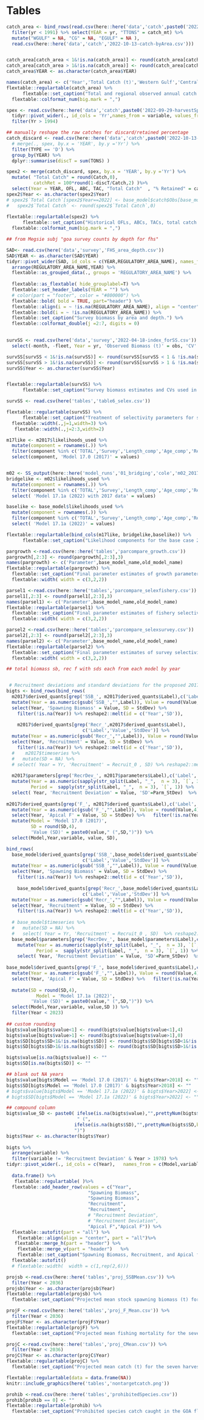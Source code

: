 \newpage

# Tables


```r

catch_area <- bind_rows(read.csv(here::here('data','catch',paste0('2022-10-13-catch_forSS.csv'))) %>%
  filter(yr < 1991) %>% select(YEAR = yr, "TTONS" = catch_mt) %>%
  mutate("WGULF" = NA, "CG" = NA, "EGULF" = NA ),
  read.csv(here::here('data','catch','2022-10-13-catch-byArea.csv')))


catch_area[catch_area < 1&!is.na(catch_area)] <- round(catch_area[catch_area < 1 & !is.na(catch_area)],2)
catch_area[catch_area > 1&!is.na(catch_area)] <- round(catch_area[catch_area > 1 & !is.na(catch_area)],0)
catch_area$YEAR <- as.character(catch_area$YEAR) 

names(catch_area) <- c('Year','Total Catch (t)','Western Gulf','Central Gulf','Eastern Gulf')
flextable::regulartable(catch_area) %>%  
      flextable::set_caption("Total and regional observed annual catch (t) of GOA Flathead sole through Oct 13,2022. Data are from NMFS Observer Program and Alaska Regional Office. Note that in the base model, a total catch of 687 mt was used as the 2022 full year estimate.") %>%
  flextable::colformat_num(big.mark = ",")
```

```r

spex <- read.csv(here::here('data','catch',paste0('2022-09-29-harvestSpex.csv'))) %>%
  tidyr::pivot_wider(., id_cols = 'Yr',names_from = variable, values_from = value) %>%
  filter(Yr > 1994)

## manually reshape the raw catches for discard/retained percentage
catch_discard <- read.csv(here::here('data','catch',paste0('2022-10-13-catch-raw.csv'))) %>%
  # merge(., spex, by.x = 'YEAR', by.y ='Yr') %>%
  filter(TYPE == 'D') %>%
  group_by(YEAR) %>%
  dplyr::summarise(discT = sum(TONS) )

spex2 <- merge(catch_discard, spex, by.x = 'YEAR', by.y ='Yr') %>%
  mutate( "Total Catch" = round(Catch,0),
          catchRet = 100*round(1-discT/Catch,2) )%>%
  select(Year = YEAR, OFL, ABC, TAC, "Total Catch"  , "% Retained" = catchRet)  
spex2$Year <- as.character(spex2$Year)        
# spex2$`Total Catch`[spex2$Year==2022] <- base_model$catch$Obs[base_model$catch$Yr==2022]
#   spex2$`Total Catch` <- round(spex2$`Total Catch`,0)
  
flextable::regulartable(spex2) %>%  
      flextable::set_caption("Historical OFLs, ABCs, TACs, total catch (used in model) and percent retention through 13 Oct, 2022.") %>%
  flextable::colformat_num(big.mark = ",")
```

\pagebreak



```r
## from Megsie subj "goa survey counts by depth for fhs"

SAD<- read.csv(here('data','survey','FHS_area_depth.csv')) 
SAD$YEAR <- as.character(SAD$YEAR)
tidyr::pivot_wider(SAD, id_cols = c(YEAR,REGULATORY_AREA_NAME), names_from = Depth.range, values_from = total_biomass) %>%   
  arrange(REGULATORY_AREA_NAME,YEAR) %>%
  flextable::as_grouped_data(., groups = 'REGULATORY_AREA_NAME') %>%
  
  flextable::as_flextable( hide_grouplabel=T) %>%  
  flextable::set_header_labels(YEAR = "") %>% 
  # color(part = "footer", color = "#800000") %>%
  flextable::bold( bold = TRUE, part="header") %>% 
  flextable::align(i = ~ !is.na(REGULATORY_AREA_NAME), align = "center") %>% 
  flextable::bold(i = ~ !is.na(REGULATORY_AREA_NAME)) %>%  
  flextable::set_caption("Survey biomass by area and depth.") %>%
  flextable::colformat_double(j =2:7, digits = 0)
 
```


```r
survSS <- read.csv(here('data','survey','2022-04-18-index_forSS.csv')) %>%
  select(-month, -fleet, Year = yr, 'Observed Biomass (t)' = obs, 'CV' = sterr) 

survSS[survSS < 1&!is.na(survSS)] <- round(survSS[survSS < 1 & !is.na(survSS)],2)
survSS[survSS > 1&!is.na(survSS)] <- round(survSS[survSS > 1 & !is.na(survSS)],0)
survSS$Year <- as.character(survSS$Year)


flextable::regulartable(survSS) %>%  
      flextable::set_caption("Survey biomass estimates and CVs used in the assessment as an absolute index of abundance.")
```

```r
survSS <- read.csv(here('tables','table6_selex.csv')) 

flextable::regulartable(survSS) %>%  
      flextable::set_caption("Treatment of selectivity parameters for survey and fishery fleet. Bracketed values indicate parameter bounds, if applicable.") %>%
  flextable::width(.,j=1,width=3) %>%
   flextable::width(.,j=2:3,width=2)
```


```r
m17like <- m2017$likelihoods_used %>%
  mutate(component = rownames(.)) %>%
  filter(component %in% c('TOTAL','Survey','Length_comp','Age_comp','Recruitment')) %>%
  select(component, 'Model 17.0 (2017)' = values)


m02 <- SS_output(here::here('model_runs','01_bridging','cole','m02_2017_3.30.17'), covar=TRUE, verbose=FALSE, printstats=FALSE)
bridgelike <- m02$likelihoods_used %>%
  mutate(component = rownames(.)) %>%
  filter(component %in% c('TOTAL','Survey','Length_comp','Age_comp','Recruitment')) %>%
  select( 'Model 17.1a (2022) with 2017 data' = values)

baselike <- base_model$likelihoods_used %>%
  mutate(component = rownames(.)) %>%
  filter(component %in% c('TOTAL','Survey','Length_comp','Age_comp','Recruitment')) %>%
  select( 'Model 17.1a (2022)' = values)

flextable::regulartable(bind_cols(m17like, bridgelike,baselike)) %>%  
      flextable::set_caption("Likelihood components for the base case 2022 model, the base case model with new data removed (data are as for the 2015 model), and the 2017 model. Values for likelihood components for the 2022 base case model cannot be compared directly with the other two models. The likelihoods for the 2017 model and the 2022 model with 2017 data vary slightly due to changes in the underlying software.") 
```


```r
pargrowth <-read.csv(here::here('tables','parcompare_growth.csv'))
pargrowth[,2:3] <- round(pargrowth[,2:3],3)
names(pargrowth) <- c('Parameter',base_model_name,old_model_name)
flextable::regulartable(pargrowth) %>%  
  flextable::set_caption("Final parameter estimates of growth parameters and unfished recruitment in log space for Model 17.1a (2022) and Model 17.0 (2017).") %>%
  flextable::width( width = c(3,2,2))
```


```r
parsel1 <-read.csv(here::here('tables','parcompare_selexfishery.csv'))
parsel1[,2:3] <- round(parsel1[,2:3],3)
names(parsel1) <- c('Parameter',base_model_name,old_model_name)
flextable::regulartable(parsel1) %>%  
  flextable::set_caption("Final parameter estimates of fishery selectivity parameters for Model 17.1a (2022) and Model 17.0 (2017).") %>%
  flextable::width( width = c(3,2,2))
```


```r
parsel2 <-read.csv(here::here('tables','parcompare_selexsurvey.csv'))
parsel2[,2:3] <- round(parsel2[,2:3],3)
names(parsel2) <- c('Parameter',base_model_name,old_model_name)
flextable::regulartable(parsel2) %>%  
  flextable::set_caption("Final parameter estimates of survey selectivity parameters for Model 17.1a (2022) and Model 17.0 (2017).") %>%
  flextable::width( width = c(3,2,2))
```
 

```r

## total biomass sb, rec f with sds each from each model by year


 # Recruitment deviations and standard deviations for the proposed 2017 model.
bigts <- bind_rows(bind_rows(  
  m2017$derived_quants[grep('SSB_', m2017$derived_quants$Label),c('Label','Value','StdDev')] %>%
  mutate(Year = as.numeric(gsub('SSB_',"",Label)), Value = round(Value,4)) %>%
  select(Year, 'Spawning Biomass' = Value, SD = StdDev) %>%
    filter(!is.na(Year)) %>% reshape2::melt(id = c('Year','SD')),
    
    m2017$derived_quants[grep('Recr_',m2017$derived_quants$Label),
                            c('Label','Value','StdDev')] %>%
  mutate(Year = as.numeric(gsub('Recr_',"",Label)), Value = round(Value,4)) %>%
  select(Year, 'Recruitment' = Value, SD = StdDev) %>%
    filter(!is.na(Year)) %>% reshape2::melt(id = c('Year','SD')),
  #    m2017$timeseries %>%
  #   mutate(SD = NA) %>%
  # select( Year = Yr, 'Recruitment' = Recruit_0 , SD) %>% reshape2::melt(id = c('Year','SD')),
    
  m2017$parameters[grep('RecrDev_', m2017$parameters$Label),c('Label','Value','Parm_StDev')] %>%
  mutate(Year = as.numeric(sapply(str_split(Label, "_",  n = 3), `[`, 3)), Value = round(Value,4),
         Period =  sapply(str_split(Label, "_",  n = 3), `[`, 1)) %>%
  select( Year, 'Recruitment Deviation' = Value, 'SD'=Parm_StDev)  %>% reshape2::melt(id = c('Year','SD')),
  
m2017$derived_quants[grep('F_', m2017$derived_quants$Label),c('Label','Value','StdDev')] %>%
  mutate(Year = as.numeric(gsub('F_',"",Label)), Value = round(Value,4)) %>%
  select(Year, 'Apical F' = Value, SD = StdDev) %>%   filter(!is.na(Year)) %>% reshape2::melt(id = c('Year','SD'))) %>% 
  mutate(Model = 'Model 17.0 (2017)',
         SD = round(SD,4),
         'Value (SD)' = paste0(value," (",SD,")")) %>%
  select(Model,Year,variable, value, SD),

bind_rows(  
  base_model$derived_quants[grep('SSB_',base_model$derived_quants$Label),
                            c('Label','Value','StdDev')] %>%
  mutate(Year = as.numeric(gsub('SSB_',"",Label)), Value = round(Value,4)) %>%
  select(Year, 'Spawning Biomass' = Value, SD = StdDev) %>%
    filter(!is.na(Year)) %>% reshape2::melt(id = c('Year','SD')),
  
    base_model$derived_quants[grep('Recr_',base_model$derived_quants$Label),
                            c('Label','Value','StdDev')] %>%
  mutate(Year = as.numeric(gsub('Recr_',"",Label)), Value = round(Value,4)) %>%
  select(Year, 'Recruitment' = Value, SD = StdDev) %>%
    filter(!is.na(Year)) %>% reshape2::melt(id = c('Year','SD')),
  
  # base_model$timeseries %>% 
  #   mutate(SD = NA) %>%
  #   select( Year = Yr, 'Recruitment' = Recruit_0 , SD)  %>% reshape2::melt(id = c('Year','SD')),
  base_model$parameters[grep('RecrDev_', base_model$parameters$Label),c('Label','Value','Parm_StDev')] %>%
    mutate(Year = as.numeric(sapply(str_split(Label, "_",  n = 3), `[`, 3)), Value = round(Value,4),
           Period =  sapply(str_split(Label, "_",  n = 3), `[`, 1)) %>%
    select( Year, 'Recruitment Deviation' = Value, 'SD'=Parm_StDev)  %>% reshape2::melt(id = c('Year','SD')),
  
base_model$derived_quants[grep('F_', base_model$derived_quants$Label),c('Label','Value','StdDev')] %>%
  mutate(Year = as.numeric(gsub('F_',"",Label)), Value = round(Value,4)) %>%
  select(Year, 'Apical F' = Value, SD = StdDev) %>%   filter(!is.na(Year)) %>% reshape2::melt(id = c('Year','SD'))) %>% 
  
  mutate(SD = round(SD,4),
           Model = 'Model 17.1a (2022)',
         'Value (SD)' = paste0(value," (",SD,")")) %>%
  select(Model,Year,variable, value,SD )) %>%
  filter(Year < 2023)
   
## custom rounding
bigts$value[bigts$value<1] <- round(bigts$value[bigts$value<1],4)
bigts$value[bigts$value>1] <- round(bigts$value[bigts$value>1],0)
bigts$SD[bigts$SD<1&!is.na(bigts$SD)] <- round(bigts$SD[bigts$SD<1&!is.na(bigts$SD)],4)
bigts$SD[bigts$SD>1&!is.na(bigts$SD)] <- round(bigts$SD[bigts$SD>1&!is.na(bigts$SD)],0)

bigts$value[is.na(bigts$value)] <- ""
bigts$SD[is.na(bigts$SD)] <- ""

## blank out NA years
bigts$value[bigts$Model == 'Model 17.0 (2017)' & bigts$Year>2018] <- ""
bigts$SD[bigts$Model == 'Model 17.0 (2017)' & bigts$Year>2018] <- ""
# bigts$value[bigts$Model == 'Model 17.1a (2022)' & bigts$Year>2022] <- ""
# bigts$SD[bigts$Model == 'Model 17.1a (2022)' & bigts$Year>2022] <- ""

## compound column
bigts$value_SD <- paste0( ifelse(is.na(bigts$value),"",prettyNum(bigts$value,big.mark = ",")) ,
                          " (",
                         ifelse(is.na(bigts$SD),"",prettyNum(bigts$SD,big.mark = ",")),
                         ")")
bigts$Year <- as.character(bigts$Year)
 
bigts %>%
  arrange(variable) %>%
  filter(variable != 'Recruitment Deviation' & Year > 1978) %>%
tidyr::pivot_wider(., id_cols = c(Year),   names_from = c(Model,variable), values_from = c(value_SD)) %>% 
  
  data.frame() %>%
   flextable::regulartable( )%>%
  flextable::add_header_row(values = c("Year", 
                              "Spawning Biomass", 
                              "Spawning Biomass", 
                              "Recruitment",
                              "Recruitment",
                              # "Recruitment Deviation",
                              # "Recruitment Deviation",
                              "Apical F","Apical F")) %>%
  flextable::autofit(part = "all") %>%
    flextable::align(align = "center", part = "all")%>% 
   flextable::merge_h(part = "header") %>%
    flextable::merge_v(part = "header")   %>%
    flextable::set_caption("Spawning Biomass, Recruitment, and Apical fishing mortality with associated standard deviations (in parentheses) from Model 17.0 (2017) and Model 17.1a (2022).")  %>% 
  flextable::autofit()
  # flextable::width(  width = c(1,rep(2,6)))
```

 
```r
projsb <-read.csv(here::here('tables','proj_SSBMean.csv')) %>%
  filter(Year < 2036)
projsb$Year <- as.character(projsb$Year)
flextable::regulartable(projsb) %>%  
  flextable::set_caption("Projected mean stock spawning biomass (t) for the seven harvest scenarios listed in the Harvest Recommendations section.")  
```

```r
projF <-read.csv(here::here('tables','proj_F_Mean.csv')) %>%
  filter(Year < 2036)
projF$Year <- as.character(projF$Year)
flextable::regulartable(projF) %>%  
  flextable::set_caption("Projected mean fishing mortality for the seven harvest scenarios listed in the Harvest Recommendations section.")  
```

```r
projC <-read.csv(here::here('tables','proj_CMean.csv')) %>%
  filter(Year < 2036)
projC$Year <- as.character(projC$Year)
flextable::regulartable(projC) %>%  
  flextable::set_caption("Projected mean catch (t) for the seven harvest scenarios listed in the Harvest Recommendations section.") 
```

\newpage

```r
flextable::regulartable(data = data.frame(NA))
knitr::include_graphics(here('tables','nontargetcatch.png'))

```

```r
prohib <-read.csv(here::here('tables','prohibitedSpecies.csv'))  
prohib[prohib == 0] <- ""
flextable::regulartable(prohib) %>%  
  flextable::set_caption("Prohibited species catch caught in the GOA flathead sole fishery in 2018, 2019 and 2021") 

```